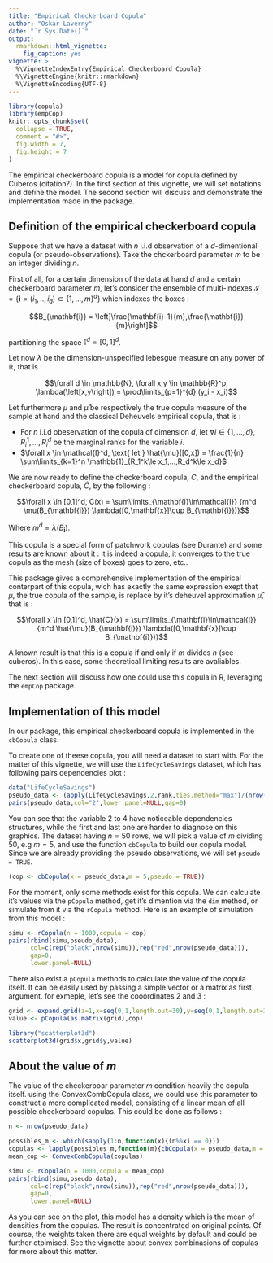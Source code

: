 ---
title: "Empirical Checkerboard Copula"
author: "Oskar Laverny"
date: "`r Sys.Date()`"
output:
  rmarkdown::html_vignette:
    fig_caption: yes
vignette: >
  %\VignetteIndexEntry{Empirical Checkerboard Copula}
  %\VignetteEngine{knitr::rmarkdown}
  %\VignetteEncoding{UTF-8}
---

```{r setup, include = FALSE}
library(copula)
library(empCop)
knitr::opts_chunk$set(
  collapse = TRUE,
  comment = "#>",
  fig.width = 7,
  fig.height = 7
)
```
The empirical checkerboard copula is a model for copula defined by Cuberos (citation?). In the first section of this vignette, we will set notations and define the model. The second section will discuss and demonstrate the implementation made in the package.

## Definition of the empirical checkerboard copula

Suppose that we have a dataset with $n$ i.i.d observation of a $d$-dimentional copula (or pseudo-observations). Take the chckerboard parameter $m$ to be an integer dividing $n$. 

First of all, for a certain dimension of the data at hand $d$ and a certain checkerboard parameter $m$, let's consider the ensemble of multi-indexes $\mathcal{I} = \{\mathbf{i} = (i_1,..,i_d) \subset \{1,...,m \}^d\}$ which indexes the boxes : 

$$B_{\mathbf{i}} = \left]\frac{\mathbf{i}-1}{m},\frac{\mathbf{i}}{m}\right]$$

partitioning the space $\mathbb{I}^d = [0,1]^d$.

Let now $\lambda$ be the dimension-unspecified lebesgue measure on any power of $\mathbb{R}$, that is : 

$$\forall d \in \mathbb{N}, \forall x,y \in \mathbb{R}^p, \lambda(\left[x,y\right]) = \prod\limits_{p=1}^{d} (y_i - x_i)$$

Let furthermore $\mu$ and $\hat{\mu}$ be respectively the true copula measure of the sample at hand and the classical Deheuvels empirical copula, that is : 

- For $n$ i.i.d obeservation of the copula of dimension $d$, let $\forall i \in \{1,...,d\}, \, R_i^1,...,R_i^d$ be the marginal ranks for the variable $i$. 
- $\forall x \in \mathcal{I}^d, \text{ let } \hat{\mu}([0,x]) = \frac{1}{n} \sum\limits_{k=1}^n \mathbb{1}_{R_1^k\le x_1,...,R_d^k\le x_d}$


We are now ready to define the checkerboard copula, $C$, and the empirical checkerboard copula, $\hat{C}$, by the following : 

$$\forall x \in [0,1]^d, C(x) = \sum\limits_{\mathbf{i}\in\mathcal{I}} {m^d \mu(B_{\mathbf{i}}) \lambda([0,\mathbf{x}]\cup B_{\mathbf{i}})}$$

Where $m^d = \lambda(B_{\mathbf{i}})$. 

This copula is a special form of patchwork copulas (see Durante) and some results are known about it : it is indeed a copula, it converges to the true copula as the mesh (size of boxes) goes to zero, etc..

This package gives a comprehensive implementation of the empirical conterpart of this copula, wich has exactly the same expression exept that $\mu$, the true copula of the sample, is replace by it's deheuvel approximation $\hat{\mu}$, that is : 

$$\forall x \in [0,1]^d, \hat{C}(x) = \sum\limits_{\mathbf{i}\in\mathcal{I}} {m^d \hat{\mu}(B_{\mathbf{i}}) \lambda([0,\mathbf{x}]\cup B_{\mathbf{i}})}$$

A known result is that this is a copula if and only if $m$ divides $n$ (see cuberos). In this case, some theoretical limiting results are avaliables.

The next section will discuss how one could use this copula in R, leveraging the `empCop` package.


## Implementation of this model

In our package, this empirical checkerboard copula is implemented in the `cbCopula` class. 

To create one of theese copula, you will need a dataset to start with. For the matter of this vignette, we will use the `LifeCycleSavings` dataset, which has following pairs dependencies plot : 


```{r,fig.cap="Pairs-plot of original peusdo-observation from the data"}
data("LifeCycleSavings")
pseudo_data <- (apply(LifeCycleSavings,2,rank,ties.method="max")/(nrow(LifeCycleSavings)+1))
pairs(pseudo_data,col="2",lower.panel=NULL,gap=0)
```


You can see that the variable 2 to 4 have noticeable dependencies structures, while the first and last one are harder to diagnose on this graphics. The dataset having $n=50$ rows, we will pick a value of $m$ dividing $50$, e.g $m=5$, and use the function `cbCopula` to build our copula model. Since we are already providing the pseudo observations, we will set `pseudo = TRUE`.

```{r}
(cop <- cbCopula(x = pseudo_data,m = 5,pseudo = TRUE))
```

For the moment, only some methods exist for this copula. We can calculate it's values via the `pCopula` method, get it's dimention via the `dim` method, or simulate from it via the `rCopula` method. Here is an exemple of simulation from this model : 

```{r, fig.cap = "Pairs-plot of original peusdo-observation from the data (red) with simulated pseudo_observation (black)"}
simu <- rCopula(n = 1000,copula = cop)
pairs(rbind(simu,pseudo_data),
      col=c(rep("black",nrow(simu)),rep("red",nrow(pseudo_data))),
      gap=0,
      lower.panel=NULL)
```



There also exist a `pCopula` methods to calculate the value of the copula itself. It can be easily used by passing a simple vector or a matrix as first argument. for exmeple, let's see the cooordinates 2 and 3 :

```{r, fig.cap = "Plot of the copula itself"}
grid <- expand.grid(z=1,x=seq(0,1,length.out=30),y=seq(0,1,length.out=30),t=1,u=1)
value <- pCopula(as.matrix(grid),cop)

library("scatterplot3d")
scatterplot3d(grid$x,grid$y,value)
```


## About the value of $m$

The value of the checkerboar parameter $m$ condition heavily the copula itself. using the ConvexCombCopula class, we could use this parameter to construct a more complicated model, consisting of a linear mean of all possible checkerboard copulas. This could be done as follows : 

```{r, fig.cap = "Pairs-plot of original peusdo-observation from the data (red) with simulated pseudo_observation from the combined model(black)"}
n <- nrow(pseudo_data)

possibles_m <- which(sapply(1:n,function(x){(n%%x) == 0}))
copulas <- lapply(possibles_m,function(m){cbCopula(x = pseudo_data,m = m,pseudo = TRUE)})
mean_cop <- ConvexCombCopula(copulas)

simu <- rCopula(n = 1000,copula = mean_cop)
pairs(rbind(simu,pseudo_data),
      col=c(rep("black",nrow(simu)),rep("red",nrow(pseudo_data))),
      gap=0,
      lower.panel=NULL)
```

As you can see on the plot, this model has a density which is the mean of densities from the copulas. The result is concentrated on original points. Of course, the weights taken there are equal weights by default and could be further otpimised. See the vignette about convex combinasions of copulas for more about this matter. 

